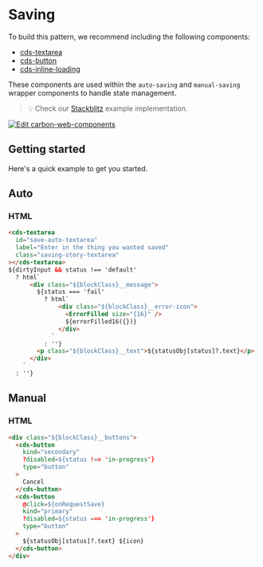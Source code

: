 
<Meta of={savingStories} />

# Saving

To build this pattern, we recommend including the following components:

- [cds-textarea](https://web-components.carbondesignsystem.com/?path=/docs/components-text-area)
- [cds-button](https://web-components.carbondesignsystem.com/?path=/docs/components-button)
- [cds-inline-loading](https://web-components.carbondesignsystem.com/?path=/docs/components-inline-loading)

These components are used within the `auto-saving` and `manual-saving` wrapper components to handle state management.

> 💡 Check our
> [Stackblitz](https://stackblitz.com/github/carbon-design-system/ibm-products/tree/main/packages/ibm-products-web-components/examples/saving)
> example implementation.

[![Edit carbon-web-components](https://developer.stackblitz.com/img/open_in_stackblitz.svg)](https://stackblitz.com/github/carbon-design-system/ibm-products/tree/main/packages/ibm-products-web-components/examples/saving)

## Getting started

Here's a quick example to get you started.

## Auto

### HTML

```html
<cds-textarea
  id="save-auto-textarea"
  label="Enter in the thing you wanted saved"
  class="saving-story-textarea"
></cds-textarea>
${dirtyInput && status !== 'default'
  ? html`
      <div class="${blockClass}__message">
        ${status === 'fail'
          ? html`
              <div class="${blockClass}__error-icon">
                <ErrorFilled size="{16}" />
                ${errorFilled16({})}
              </div>
            `
          : ''}
        <p class="${blockClass}__text">${statusObj[status]?.text}</p>
      </div>
    `
  : ''}
```

## Manual

### HTML

```html
<div class="${blockClass}__buttons">
  <cds-button
    kind="secondary"
    ?disabled=${status !== 'in-progress'}
    type="button"
  >
    Cancel
  </cds-button>
  <cds-button
    @click=${onRequestSave}
    kind="primary"
    ?disabled=${status === 'in-progress'}
    type="button"
  >
    ${statusObj[status]?.text} ${icon}
  </cds-button>
</div>
```
